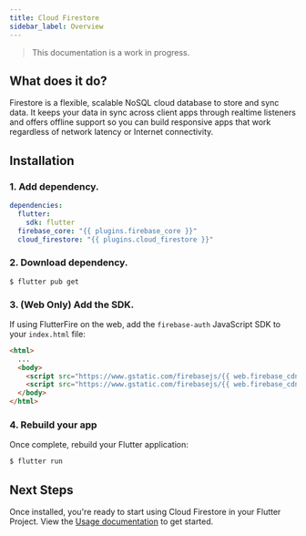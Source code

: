 ```yaml
---
title: Cloud Firestore
sidebar_label: Overview
---
```


> This documentation is a work in progress.

##  What does it do?

Firestore is a flexible, scalable NoSQL cloud database to store and sync data.
It keeps your data in sync across client apps through realtime listeners and offers offline support so you can build responsive apps that work regardless of network latency or Internet connectivity.

<YouTube id="QcsAb2RR52c"/>

## Installation

### 1. Add dependency.

```yaml {5} title="pubspec.yaml"
dependencies:
  flutter:
    sdk: flutter
  firebase_core: "{{ plugins.firebase_core }}"
  cloud_firestore: "{{ plugins.cloud_firestore }}"
```

### 2. Download dependency.

```
$ flutter pub get
```

### 3. (Web Only) Add the SDK.

If using FlutterFire on the web, add the `firebase-auth` JavaScript SDK to your `index.html` file:

```html {5} title="web/index.html"
<html>
  ...
  <body>
    <script src="https://www.gstatic.com/firebasejs/{{ web.firebase_cdn }}/firebase-app.js"></script>
    <script src="https://www.gstatic.com/firebasejs/{{ web.firebase_cdn }}/firebase-firestore.js"></script>
  </body>
</html>
```


### 4. Rebuild your app

Once complete, rebuild your Flutter application:

```bash
$ flutter run
```

## Next Steps

Once installed, you're ready to start using Cloud Firestore in your Flutter Project. View the
[Usage documentation](firestore/usage) to get started.
